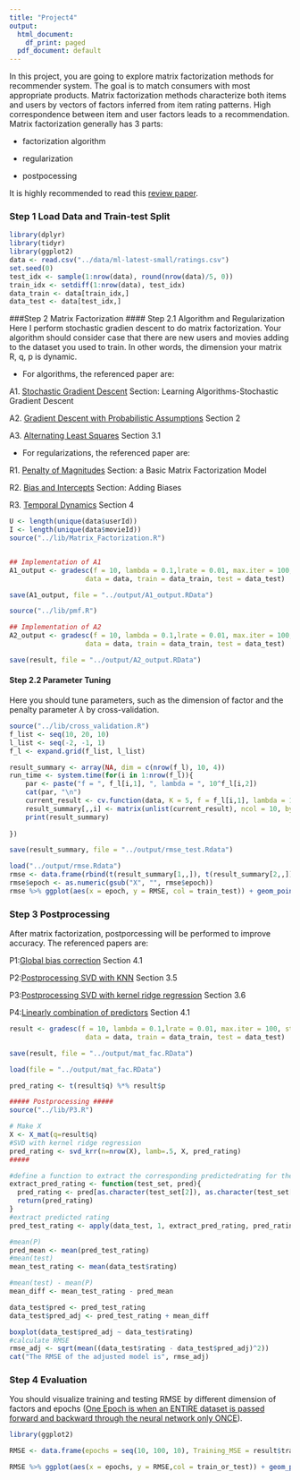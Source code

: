 ```yaml
---
title: "Project4"
output:
  html_document:
    df_print: paged
  pdf_document: default
---
```


In this project, you are going to explore matrix factorization methods for recommender system. The goal is to match consumers with most appropriate products. Matrix factorization methods characterize both items and users by vectors of factors inferred from item rating patterns. High correspondence between item and user factors leads to a recommendation. Matrix factorization generally has 3 parts:

- factorization algorithm

- regularization

- postpocessing

It is highly recommended to read this [review paper](./paper/P1 Recommender-Systems.pdf).

### Step 1 Load Data and Train-test Split
```r
library(dplyr)
library(tidyr)
library(ggplot2)
data <- read.csv("../data/ml-latest-small/ratings.csv")
set.seed(0)
test_idx <- sample(1:nrow(data), round(nrow(data)/5, 0))
train_idx <- setdiff(1:nrow(data), test_idx)
data_train <- data[train_idx,]
data_test <- data[test_idx,]
```

###Step 2 Matrix Factorization
#### Step 2.1 Algorithm and Regularization
Here I perform stochastic gradien descent to do matrix factorization.
Your algorithm should consider case that there are new users and movies adding to the dataset you used to train. In other words, the dimension your matrix R, q, p is dynamic.

- For algorithms, the referenced paper are:

A1. [Stochastic Gradient Descent](./paper/P1 Recommender-Systems.pdf) Section: Learning Algorithms-Stochastic Gradient Descent

A2. [Gradient Descent with Probabilistic Assumptions](./paper/P3 probabilistic-matrix-factorization.pdf) Section 2

A3. [Alternating Least Squares](./paper/P4 Large-scale Parallel Collaborative Filtering for the Netflix Prize.pdf) Section 3.1

- For regularizations, the referenced paper are:

R1. [Penalty of Magnitudes](./paper/P1 Recommender-Systems.pdf) Section: a Basic Matrix Factorization Model

R2. [Bias and Intercepts](./paper/P1 Recommender-Systems.pdf) Section: Adding Biases

R3. [Temporal Dynamics](./paper/P5 Collaborative Filtering with Temporal Dynamics.pdf) Section 4


```r
U <- length(unique(data$userId))
I <- length(unique(data$movieId))
source("../lib/Matrix_Factorization.R")


## Implementation of A1
A1_output <- gradesc(f = 10, lambda = 0.1,lrate = 0.01, max.iter = 100, stopping.deriv = 0.01,
                   data = data, train = data_train, test = data_test)

save(A1_output, file = "../output/A1_output.RData")

```


```r

source("../lib/pmf.R")

## Implementation of A2 
A2_output <- gradesc(f = 10, lambda = 0.1,lrate = 0.01, max.iter = 100, stopping.deriv = 0.01,
                   data = data, train = data_train, test = data_test)

save(result, file = "../output/A2_output.RData")

```


#### Step 2.2 Parameter Tuning
Here you should tune parameters, such as the dimension of factor and the penalty parameter $\lambda$ by cross-validation.
```r
source("../lib/cross_validation.R")
f_list <- seq(10, 20, 10)
l_list <- seq(-2, -1, 1)
f_l <- expand.grid(f_list, l_list)
```

```r
result_summary <- array(NA, dim = c(nrow(f_l), 10, 4)) 
run_time <- system.time(for(i in 1:nrow(f_l)){
    par <- paste("f = ", f_l[i,1], ", lambda = ", 10^f_l[i,2])
    cat(par, "\n")
    current_result <- cv.function(data, K = 5, f = f_l[i,1], lambda = 10^f_l[i,2])
    result_summary[,,i] <- matrix(unlist(current_result), ncol = 10, byrow = T) 
    print(result_summary)
  
})

save(result_summary, file = "../output/rmse_test.Rdata")
```

```r
load("../output/rmse.Rdata")
rmse <- data.frame(rbind(t(result_summary[1,,]), t(result_summary[2,,])), train_test = rep(c("Train", "Test"), each = 4), par = rep(paste("f = ", f_l[,1], ", lambda = ", 10^f_l[,2]), times = 2)) %>% gather("epoch", "RMSE", -train_test, -par)
rmse$epoch <- as.numeric(gsub("X", "", rmse$epoch))
rmse %>% ggplot(aes(x = epoch, y = RMSE, col = train_test)) + geom_point() + facet_grid(~par)
```

### Step 3 Postprocessing
After matrix factorization, postporcessing will be performed to improve accuracy.
The referenced papers are:

P1:[Global bias correction](./paper/P4 Large-scale Parallel Collaborative Filtering for the Netflix Prize.pdf) Section 4.1

P2:[Postprocessing SVD with KNN](./paper/P2 Improving regularized singular value decomposition for collaborative filtering .pdf) Section 3.5

P3:[Postprocessing SVD with kernel ridge regression](./paper/P2 Improving regularized singular value decomposition for collaborative filtering .pdf) Section 3.6

P4:[Linearly combination of predictors](./paper/P4 Large-scale Parallel Collaborative Filtering for the Netflix Prize.pdf) Section 4.1

```r
result <- gradesc(f = 10, lambda = 0.1,lrate = 0.01, max.iter = 100, stopping.deriv = 0.01,
                   data = data, train = data_train, test = data_test)

save(result, file = "../output/mat_fac.RData")
```

```r
load(file = "../output/mat_fac.RData")

pred_rating <- t(result$q) %*% result$p

##### Postprocessing #####
source("../lib/P3.R")

# Make X
X <- X_mat(q=result$q) 
#SVD with kernel ridge regression
pred_rating <- svd_krr(n=nrow(X), lamb=.5, X, pred_rating) 
#####

#define a function to extract the corresponding predictedrating for the test set.
extract_pred_rating <- function(test_set, pred){
  pred_rating <- pred[as.character(test_set[2]), as.character(test_set[1])]
  return(pred_rating)
}
#extract predicted rating
pred_test_rating <- apply(data_test, 1, extract_pred_rating, pred_rating)

#mean(P)
pred_mean <- mean(pred_test_rating)
#mean(test)
mean_test_rating <- mean(data_test$rating)

#mean(test) - mean(P)
mean_diff <- mean_test_rating - pred_mean

data_test$pred <- pred_test_rating
data_test$pred_adj <- pred_test_rating + mean_diff

boxplot(data_test$pred_adj ~ data_test$rating)
#calculate RMSE
rmse_adj <- sqrt(mean((data_test$rating - data_test$pred_adj)^2))
cat("The RMSE of the adjusted model is", rmse_adj)
```



### Step 4 Evaluation
You should visualize training and testing RMSE by different dimension of factors and epochs ([One Epoch is when an ENTIRE dataset is passed forward and backward through the neural network only ONCE](https://towardsdatascience.com/epoch-vs-iterations-vs-batch-size-4dfb9c7ce9c9)). 

```r
library(ggplot2)

RMSE <- data.frame(epochs = seq(10, 100, 10), Training_MSE = result$train_RMSE, Test_MSE = result$test_RMSE) %>% gather(key = train_or_test, value = RMSE, -epochs)

RMSE %>% ggplot(aes(x = epochs, y = RMSE,col = train_or_test)) + geom_point() + scale_x_discrete(limits = seq(10, 100, 10)) + xlim(c(0, 100))

```
